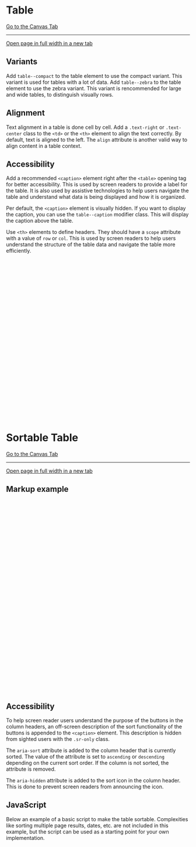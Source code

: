 
<Meta of={TableStories} />

# Table

<a href="?path=/story/components-table--example">
  Go to the Canvas Tab
</a>

***

<a href="?id=components-table--example" target="_blank">
  Open page in full width in a new tab
</a>

<Canvas of={TableStories.Example} />

<Controls of={TableStories.Example} />

## Variants

Add `table--compact` to the table element to use the compact variant. This variant is used for tables with a lot of data.
Add `table--zebra` to the table element to use the zebra variant. This variant is rencommended for large and wide tables, to distinguish visually rows.

## Alignment

Text alignment in a table is done cell by cell. Add a `.text-right` or `.text-center` class to the `<td>` or the `<th>` element to align the text correctly. By default, text is aligned to the left. The `align` attribute is another valid way to align content in a table context.

## Accessibility

Add a recommended `<caption>` element right after the `<table>` opening tag for better accessibility. This is used by screen readers to provide a label for the table. It is also used by assistive technologies to help users navigate the table and understand what data is being displayed and how it is organized.

Per default, the `<caption>` element is visually hidden. If you want to display the caption, you can use the `table--caption` modifier class. This will display the caption above the table.

Use `<th>` elements to define headers. They should have a `scope` attribute with a value of `row` or `col`. This is used by screen readers to help users understand the structure of the table data and navigate the table more efficiently.

```html
<table class="table table--default table--caption">
  <caption>
    Short description of the table content for better accessibility
  </caption>
  <thead>
    <tr>
      <th scope="col">Header col one</th>
      <th scope="col">Header col two</th>
    </tr>
  </thead>
  <tbody>
    <tr>
      <th scope="row">Header for row one</th>
      <td>Row one col two</td>
    </tr>
    <tr>
      <th scope="row">Header for row two</th>
      <td>Row two col two</td>
    </tr>
  </tbody>
  <tfoot>
    <tr>
      <th scope="row">Footer</th>
      <td>
        Footer col two
      </td>
    </tr>
  </tfoot>
</table>
```

# Sortable Table

<a href="?path=/story/components-table--example-sortable">
  Go to the Canvas Tab
</a>

***

<a href="?id=components-table--example-sortable" target="_blank">
  Open page in full width in a new tab
</a>

<Canvas of={TableStories.ExampleSortable} />

<Controls of={TableStories.ExampleSortable} />

## Markup example

```html
<table
  id="table-sortable-1"
  class="table table--default table--sortable"
>
  <caption>
    Description of the table content here
    <span class="sr-only">, column headers with buttons are sortable.</span>
  </caption>
  <thead>
    <tr>
      <th scope="col" aria-sort="ascending">
        <button class="table__sorter">
          Header col one
          <span aria-hidden="true"></span>
        </button>
      </th>
      <th scope="col">
        <button class="table__sorter">
          Header col two
          <span aria-hidden="true"></span>
        </button>
      </th>
    </tr>
  </thead>
  <tbody>
    <tr>
      <td>Col 1 row 1</td>
      <td>Col 2 row 1</td>
    </tr>
    <tr>
      <td>Col 1 row 2</td>
      <td>Col 2 row 2</td>
    </tr>
  </tbody>
</table>
```

## Accessibility

To help screen reader users understand the purpose of the buttons in the column headers, an off-screen description of the sort functionality of the buttons is appended to the `<caption>` element. This description is hidden from sighted users with the `.sr-only` class.

The `aria-sort` attribute is added to the column header that is currently sorted. The value of the attribute is set to `ascending` or `descending` depending on the current sort order. If the column is not sorted, the attribute is removed.

The `aria-hidden` attribute is added to the sort icon in the column header. This is done to prevent screen readers from announcing the icon.

## JavaScript

Below an example of a basic script to make the table sortable. Complexities like sorting multiple page results, dates, etc. are not included in this example, but the script can be used as a starting point for your own implementation.

```javascript
module.exports = class TableSortable {
  constructor(id) {
    this.tableNode = document.getElementById(id)
    this.columnHeaders = Array.from(this.tableNode.querySelectorAll('thead th'))

    this.columnHeaders.forEach((ch, i) => {
      const buttonNode = ch.querySelector('button')
      if (buttonNode) {
        buttonNode.setAttribute('data-column-index', i)
        buttonNode.addEventListener('click', this.handleClick.bind(this))
      }
    })
  }

  setColumnHeaderSort (columnIndex) {
    if (typeof columnIndex === 'string') {
      columnIndex = parseInt(columnIndex)
    }

    this.columnHeaders.forEach((ch, i) => {
      const buttonNode = ch.querySelector('button')
      if (i === columnIndex) {
        const value = ch.getAttribute('aria-sort')
        const sortDirection =
          value === 'descending' || !value ? 'ascending' : 'descending'
        ch.setAttribute('aria-sort', sortDirection)
        this.sortColumn(
          columnIndex,
          sortDirection,
          ch.classList.contains('num') ? 'number' : 'text'
        )
      } else {
        if (ch.hasAttribute('aria-sort') && buttonNode) {
          ch.removeAttribute('aria-sort')
        }
      }
    })
  }
  sortColumn (columnIndex, sortValue, type) {
    const tbodyNode = this.tableNode.querySelector('tbody')
    const rowNodes = Array.from(tbodyNode.children)

    rowNodes.sort((a, b) => {
      const aCell = a.querySelectorAll('th, td')[columnIndex]
      const bCell = b.querySelectorAll('th, td')[columnIndex]

      let aValue = ''
      let bValue = ''

      if (type === 'number') {
        aValue = parseFloat(aCell.textContent.toLowerCase().trim())
        bValue = parseFloat(bCell.textContent.toLowerCase().trim())
      } else if (type === 'date') {
        aValue = aCell.getAttribute('value').toLowerCase().trim()
        bValue = bCell.getAttribute('value').toLowerCase().trim()
      } else {
        aValue = aCell.textContent.toLowerCase().trim()
        bValue = bCell.textContent.toLowerCase().trim()
      }

      if (type === 'number') {
        if (sortValue === 'ascending') {
          return aValue - bValue
        } else {
          return bValue - aValue
        }
      } else {
        if (sortValue === 'ascending') {
          return aValue.localeCompare(bValue)
        } else {
          return bValue.localeCompare(aValue)
        }
      }
    })

    // Remove rows
    while (tbodyNode.firstChild) {
      tbodyNode.removeChild(tbodyNode.firstChild)
    }

    // Add sorted rows
    for (const rowNode of rowNodes) {
      tbodyNode.appendChild(rowNode)
    }
  }

  /* EVENT HANDLERS */

  handleClick (event) {
    const tgt = event.currentTarget
    this.setColumnHeaderSort(tgt.getAttribute('data-column-index'))
  }
}
```
